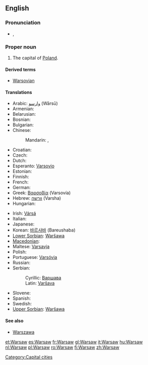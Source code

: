 {{wikipedia}}
==English==

===Pronunciation===
* {{a|UK}} {{IPA|/ˈwɔː(ɹ).sɔː(ɹ)/}}, {{SAMPA|/"wO:(r).sO:(r)/}}

===Proper noun===
{{infl|en|proper noun}}

# The capital of [[Poland]].

====Derived terms====
* [[Warsovian]]

====Translations====
{{trans-top|Capital city of Poland}}
* Arabic: [[وارسو]] (Wārsū)
* Armenian: {{t-|hy|Վարշավա|tr=Varšava|sc=Armn|xs=Armenian}}
* Belarusian: {{t-|be|Варшава|f|tr=Varšáva|sc=Cyrl|xs=Belarusian}}
* Bosnian: {{t-|bs|Varšava|m}}
* Bulgarian: {{t-|bg|Варшава|f|tr=Varšava|sc=Cyrl}}
* Chinese:
*: Mandarin: {{t|cmn|華沙|sc=Hani|xs=Mandarin}},  {{t|cmn|华沙 |tr=Huáshā|sc=Hani|xs=Mandarin}}
* Croatian: {{t-|hr|Varšava|f}}
* Czech: {{t+|cs|Varšava|f}}
* Dutch: {{t+|nl|Warschau}}
* Esperanto: [[Varsovio]]
* Estonian: {{t-|et|Varssavi}}
* Finnish: {{t+|fi|Varsova}}
* French: {{t+|fr|Varsovie}}
* German: {{t+|de|Warschau}}
* Greek: [[Βαρσοβία]] (Varsovía) {{f}}
* Hebrew: [[וורשה]] (Varsha)
* Hungarian: {{t+|hu|Varsó}}
{{trans-mid}}
* Irish: [[Vársá]]
* Italian: {{t+|it|Varsavia|f}}
* Japanese: {{t+|ja|ワルシャワ|tr=Warushawa|sc=Jpan}}
* Korean: [[바르샤바]] (Bareushaba)
* [[Lower Sorbian]]: [[Waršawa]] {{f}}
* [[Macedonian]]: {{t-|mk|Варшава|f|tr=Váršava|sc=Cyrl|xs=Macedonian}}
* Maltese: [[Varsavja]]
* Polish: {{t+|pl|Warszawa|f}}
* Portuguese: [[Varsóvia]]
* Russian: {{t+|ru|Варшава|f|tr=Varšáva|sc=Cyrl}}
* Serbian:
*: Cyrillic: [[Варшава#Serbian|Варшава]] {{f}}
*: Latin: [[Varšava#Serbian|Varšava]] {{f}}
* Slovene: {{t+|sl|Varšava|f}}
* Spanish: {{t+|es|Varsovia}}
* Swedish: {{t-|sv|Warszawa}}
* [[Upper Sorbian]]: [[Waršawa]] {{f}}
{{trans-bottom}}

====See also====
* [[Warszawa]]

[[Category:Capital cities]]

[[et:Warsaw]]
[[es:Warsaw]]
[[fr:Warsaw]]
[[gl:Warsaw]]
[[it:Warsaw]]
[[hu:Warsaw]]
[[nl:Warsaw]]
[[pl:Warsaw]]
[[ro:Warsaw]]
[[fi:Warsaw]]
[[zh:Warsaw]]